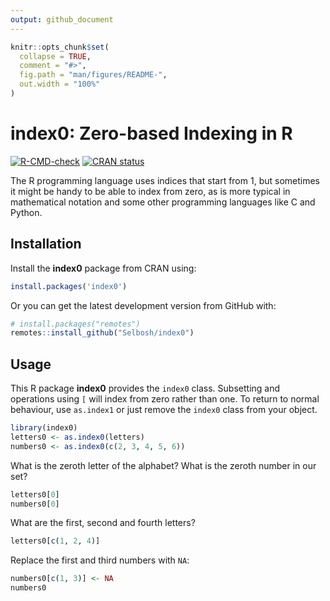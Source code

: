 ```yaml
---
output: github_document
---
```


<!-- README.md is generated from README.Rmd. Please edit that file -->

```r
knitr::opts_chunk$set(
  collapse = TRUE,
  comment = "#>",
  fig.path = "man/figures/README-",
  out.width = "100%"
)
```

# index0: Zero-based Indexing in R

<!-- badges: start -->
[![R-CMD-check](https://github.com/Selbosh/index0/workflows/R-CMD-check/badge.svg)](https://github.com/Selbosh/index0/actions)
[![CRAN status](https://www.r-pkg.org/badges/version/index0)](https://CRAN.R-project.org/package=index0)
<!-- badges: end -->

The R programming language uses indices that start from 1, but sometimes it
might be handy to be able to index from zero, as is more typical in mathematical
notation and some other programming languages like C and Python.

## Installation

Install the **index0** package from CRAN using:

```r
install.packages('index0')
```

Or you can get the latest development version from GitHub with:

``` r
# install.packages("remotes")
remotes::install_github("Selbosh/index0")
```

## Usage

This R package **index0** provides the `index0` class.
Subsetting and operations using `[` will index from zero rather than one.
To return to normal behaviour, use `as.index1` or just remove the `index0` class
from your object.

```r
library(index0)
letters0 <- as.index0(letters)
numbers0 <- as.index0(c(2, 3, 4, 5, 6))
```

What is the zeroth letter of the alphabet? What is the zeroth number in our set?

```r
letters0[0]
numbers0[0]
```

What are the first, second and fourth letters?

```r
letters0[c(1, 2, 4)]
```

Replace the first and third numbers with `NA`:

```r
numbers0[c(1, 3)] <- NA
numbers0
```

